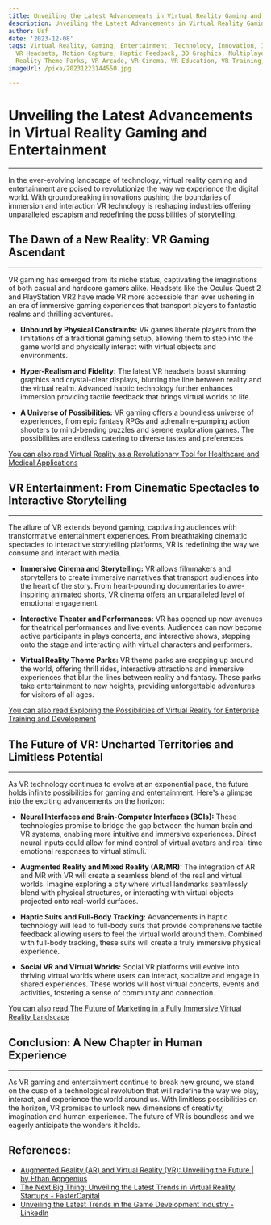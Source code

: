 ```yaml
---
title: Unveiling the Latest Advancements in Virtual Reality Gaming and Entertainment
description: Unveiling the Latest Advancements in Virtual Reality Gaming and Entertainment
author: Usf
date: '2023-12-08'
tags: Virtual Reality, Gaming, Entertainment, Technology, Innovation, Immersive Gaming,
  VR Headsets, Motion Capture, Haptic Feedback, 3D Graphics, Multiplayer VR, Virtual
  Reality Theme Parks, VR Arcade, VR Cinema, VR Education, VR Training, VR Healthcare
imageUrl: /pixa/20231223144550.jpg

---
```

# Unveiling the Latest Advancements in Virtual Reality Gaming and Entertainment
---
In the ever-evolving landscape of technology, virtual reality gaming and  entertainment are poised to revolutionize the way we experience the digital  world.  With  groundbreaking innovations pushing the boundaries of immersion and interaction VR  technology  is reshaping industries offering unparalleled escapism  and redefining the possibilities of storytelling.

## The Dawn of a New Reality:  VR Gaming  Ascendant
---
VR gaming has emerged from its niche status, captivating the imaginations of both casual and hardcore gamers alike.  Headsets  like the Oculus Quest  2 and PlayStation VR2  have made VR more accessible than ever ushering in an era of immersive gaming  experiences that transport players to fantastic realms and thrilling adventures.

- **Unbound by Physical Constraints:** VR games liberate players from the limitations of a traditional gaming setup, allowing  them to step into  the game  world and physically interact with virtual  objects  and environments.

- **Hyper-Realism and Fidelity:** The latest VR headsets boast  stunning graphics and crystal-clear displays, blurring  the  line between reality and the  virtual realm. Advanced haptic technology further enhances immersion providing tactile feedback that brings virtual worlds to life.

- **A Universe of Possibilities:** VR gaming offers a  boundless universe of experiences, from  epic fantasy RPGs and adrenaline-pumping action shooters to mind-bending puzzles and serene exploration games. The possibilities  are endless catering to diverse  tastes and preferences.

[You can also  read Virtual Reality as a Revolutionary Tool for Healthcare and Medical Applications](Virtual%20Reality%20as%20a%20Revolutionary%20Tool%20for%20Healthcare%20and%20Medical%20Applications)


## VR Entertainment:  From Cinematic Spectacles  to Interactive Storytelling
---
The allure of VR extends beyond gaming, captivating audiences with transformative entertainment  experiences. From breathtaking cinematic spectacles to interactive storytelling platforms, VR is redefining the way we  consume and interact with media.

-  **Immersive Cinema and Storytelling:** VR allows filmmakers and storytellers to create  immersive  narratives that transport audiences into the heart of the story. From heart-pounding documentaries to awe-inspiring animated shorts, VR cinema offers an unparalleled level  of emotional engagement.

- **Interactive Theater and Performances:** VR has opened up new  avenues for theatrical performances and live events. Audiences  can now become active participants in plays concerts, and interactive  shows, stepping onto the stage and interacting with virtual characters and performers.

- **Virtual Reality Theme Parks:** VR theme parks are cropping up around the world, offering thrill rides, interactive attractions and immersive experiences that blur the lines between reality and fantasy. These parks take entertainment to new heights, providing unforgettable adventures for visitors of all ages.

[You can also read Exploring the Possibilities of  Virtual Reality for Enterprise  Training and Development](Exploring%20the%20Possibilities%20of%20Virtual%20Reality%20for%20Enterprise%20Training%20and%20Development)


## The Future of VR: Uncharted Territories and Limitless Potential
---
As VR technology continues to evolve at an exponential  pace,  the future holds infinite possibilities for gaming and entertainment. Here's a glimpse into the exciting advancements on the horizon:

- **Neural Interfaces and Brain-Computer Interfaces (BCIs):** These technologies promise to bridge the gap between the human brain and VR systems, enabling more intuitive and immersive experiences. Direct neural inputs could allow for mind control of  virtual avatars and real-time emotional responses to virtual stimuli.

- **Augmented  Reality and Mixed  Reality (AR/MR):** The integration of AR and MR with VR will create a seamless blend of the real and virtual worlds. Imagine exploring a city where virtual landmarks seamlessly blend with  physical structures,  or interacting with virtual objects projected onto real-world surfaces.

- **Haptic Suits and Full-Body Tracking:** Advancements  in haptic technology will lead to full-body suits that provide comprehensive tactile  feedback allowing users to feel the  virtual world around them. Combined with full-body  tracking, these  suits will create a truly immersive physical experience.

- **Social VR and Virtual Worlds:** Social VR platforms will evolve into  thriving  virtual worlds where users can interact, socialize and engage in shared experiences. These worlds will host virtual concerts, events and activities, fostering a sense  of community and connection.

[You can also read The  Future of Marketing in a Fully Immersive Virtual Reality Landscape](The%20Future%20of%20Marketing%20in%20a%20Fully%20Immersive%20Virtual%20Reality%20Landscape)


## Conclusion:  A New Chapter in  Human  Experience
---
As VR gaming and entertainment continue to break new  ground, we stand  on  the cusp of a technological revolution that will redefine the way we  play, interact, and experience  the world around us. With limitless possibilities on the  horizon,  VR promises  to unlock new dimensions of creativity, imagination and human experience. The future of VR is  boundless and we eagerly  anticipate the wonders it holds.

## References:
- [Augmented Reality (AR) and Virtual Reality (VR): Unveiling the Future | by Ethan Appgenius](https://medium.com/@ethanappgenius/augmented-reality-ar-and-virtual-reality-vr-unveiling-the-future-51b54a4f30f0)
- [The Next Big Thing: Unveiling the Latest Trends in Virtual Reality Startups - FasterCapital](https://fastercapital.com/content/The-Next-Big-Thing--Unveiling-the-Latest-Trends-in-Virtual-Reality-Startups.html)
- [Unveiling the Latest Trends in the Game Development Industry - LinkedIn](https://www.linkedin.com/pulse/unveiling-latest-trends-game-development-industry-virtualinfocom)

